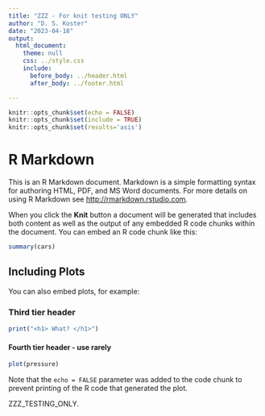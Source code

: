 ```yaml
---
title: "ZZZ - For knit testing ONLY"
author: "D. S. Koster"
date: "2023-04-18"
output: 
  html_document:
    theme: null
    css: ../style.css
    include: 
      before_body: ../header.html
      after_body: ../footer.html

---
```

```r
knitr::opts_chunk$set(echo = FALSE)
knitr::opts_chunk$set(include = TRUE)
knitr::opts_chunk$set(results='asis')
```

# R Markdown

This is an R Markdown document. Markdown is a simple formatting syntax for authoring HTML, PDF, and MS Word documents. For more details on using R Markdown see <http://rmarkdown.rstudio.com>.

When you click the **Knit** button a document will be generated that includes both content as well as the output of any embedded R code chunks within the document. You can embed an R code chunk like this:

```r
summary(cars)
```

## Including Plots

You can also embed plots, for example:

### Third tier header

```r

print("<h1> What? </h1>")


```

#### Fourth tier header - use rarely

```r
plot(pressure)
```

Note that the `echo = FALSE` parameter was added to the code chunk to prevent printing of the R code that generated the plot.

<p class="h1footer"> ZZZ_TESTING_ONLY. </p>